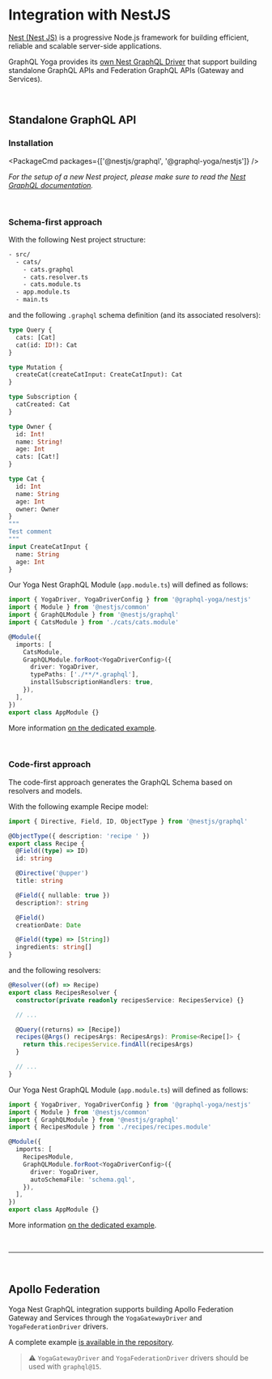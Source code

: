 
# Integration with NestJS

[Nest (Nest JS)](https://nestjs.com/) is a progressive Node.js framework for building efficient, reliable and scalable server-side applications.

GraphQL Yoga provides its [own Nest GraphQL Driver](https://github.com/charlypoly/graphql-yoga-nestjs) that support building standalone GraphQL APIs and Federation GraphQL APIs (Gateway and Services).

<p>&nbsp;</p>

## Standalone GraphQL API

### Installation

<PackageCmd packages={['@nestjs/graphql', '@graphql-yoga/nestjs']} />

_For the setup of a new Nest project, please make sure to read the [Nest GraphQL documentation](https://docs.nestjs.com/graphql/quick-start)._

<p>&nbsp;</p>

### Schema-first approach

With the following Nest project structure:

```bash
- src/
  - cats/
    - cats.graphql
    - cats.resolver.ts
    - cats.module.ts
  - app.module.ts
  - main.ts
```

and the following `.graphql` schema definition (and its associated resolvers):

```graphql
type Query {
  cats: [Cat]
  cat(id: ID!): Cat
}

type Mutation {
  createCat(createCatInput: CreateCatInput): Cat
}

type Subscription {
  catCreated: Cat
}

type Owner {
  id: Int!
  name: String!
  age: Int
  cats: [Cat!]
}

type Cat {
  id: Int
  name: String
  age: Int
  owner: Owner
}
"""
Test comment
"""
input CreateCatInput {
  name: String
  age: Int
}
```

Our Yoga Nest GraphQL Module (`app.module.ts`) will defined as follows:

```ts
import { YogaDriver, YogaDriverConfig } from '@graphql-yoga/nestjs'
import { Module } from '@nestjs/common'
import { GraphQLModule } from '@nestjs/graphql'
import { CatsModule } from './cats/cats.module'

@Module({
  imports: [
    CatsModule,
    GraphQLModule.forRoot<YogaDriverConfig>({
      driver: YogaDriver,
      typePaths: ['./**/*.graphql'],
      installSubscriptionHandlers: true,
    }),
  ],
})
export class AppModule {}
```

More information [on the dedicated example](https://github.com/charlypoly/graphql-yoga-nestjs/tree/master/examples/schema-first).

<p>&nbsp;</p>

### Code-first approach

The code-first approach generates the GraphQL Schema based on resolvers and models.

With the following example Recipe model:

```ts
import { Directive, Field, ID, ObjectType } from '@nestjs/graphql'

@ObjectType({ description: 'recipe ' })
export class Recipe {
  @Field((type) => ID)
  id: string

  @Directive('@upper')
  title: string

  @Field({ nullable: true })
  description?: string

  @Field()
  creationDate: Date

  @Field((type) => [String])
  ingredients: string[]
}
```

and the following resolvers:

```ts
@Resolver((of) => Recipe)
export class RecipesResolver {
  constructor(private readonly recipesService: RecipesService) {}

  // ...

  @Query((returns) => [Recipe])
  recipes(@Args() recipesArgs: RecipesArgs): Promise<Recipe[]> {
    return this.recipesService.findAll(recipesArgs)
  }

  // ...
}
```

Our Yoga Nest GraphQL Module (`app.module.ts`) will defined as follows:

```ts
import { YogaDriver, YogaDriverConfig } from '@graphql-yoga/nestjs'
import { Module } from '@nestjs/common'
import { GraphQLModule } from '@nestjs/graphql'
import { RecipesModule } from './recipes/recipes.module'

@Module({
  imports: [
    RecipesModule,
    GraphQLModule.forRoot<YogaDriverConfig>({
      driver: YogaDriver,
      autoSchemaFile: 'schema.gql',
    }),
  ],
})
export class AppModule {}
```

More information [on the dedicated example](https://github.com/charlypoly/graphql-yoga-nestjs/tree/master/examples/code-first).

<p>&nbsp;</p>

---

<p>&nbsp;</p>

## Apollo Federation

Yoga Nest GraphQL integration supports building Apollo Federation Gateway and Services through the `YogaGatewayDriver` and `YogaFederationDriver` drivers.

A complete example [is available in the repository](https://github.com/charlypoly/graphql-yoga-nestjs/tree/master/examples/graphql-federation-code-first).

> ⚠️ `YogaGatewayDriver` and `YogaFederationDriver` drivers should be used with `graphql@15`.
